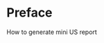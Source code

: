 # Preface {.unnumbered}

::: {.callout-note appearance="default"}
How to generate mini US report
:::

